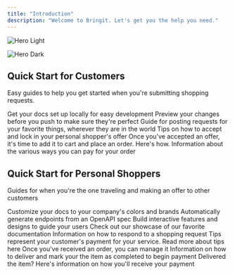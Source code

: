 ```yaml
---
title: "Introduction"
description: "Welcome to Bringit. Let's get you the help you need."
---
```


<img
  className="block dark:hidden"
  src="/images/hero-light.png"
  alt="Hero Light"
/>

<img
  className="hidden dark:block"
  src="/images/hero-dark.png"
  alt="Hero Dark"
/>

## Quick Start for Customers

Easy guides to help you get started when you're submitting shopping requests.

<CardGroup cols="2">
  <Card title="Edit Your Docs" icon="pen-to-square" href="https://mintlify.com/docs/quickstart">
    Get your docs set up locally for easy development
  </Card>
  <Card title="Preview Changes" icon="image" href="https://mintlify.com/docs/development">
    Preview your changes before you push to make sure they're perfect
  </Card>
  <Card title="Submitting a shopping request" icon="sparkles">
    Guide for posting requests for your favorite things, wherever they are in the world
  </Card>
  <Card title="Accepting an offer" icon="thumbs-up">
    Tips on how to accept and lock in your personal shopper's offer
  </Card>
  <Card title="Placing an order" icon="cart-shopping">
    Once you've accepted an offer, it's time to add it to cart and place an order. Here's how.
  </Card>
  <Card title="Paying for your order" icon="credit-card">
    Information about the various ways you can pay for your order
  </Card>
  <Card title="Receiving your item" icon="people-carry-box">
    
  </Card>
</CardGroup>

## Quick Start for Personal Shoppers

Guides for when you're the one traveling and making an offer to other customers

<CardGroup cols="2">
  <Card title="Customize Style" icon="palette" href="https://mintlify.com/docs/settings/global">
    Customize your docs to your company's colors and brands
  </Card>
  <Card title="Reference APIs" icon="code" href="https://mintlify.com/docs/api-playground/openapi">
    Automatically generate endpoints from an OpenAPI spec
  </Card>
  <Card title="Add Components" icon="screwdriver-wrench" href="https://mintlify.com/docs/content/components/accordions">
    Build interactive features and designs to guide your users
  </Card>
  <Card title="Get Inspiration" icon="stars" href="https://mintlify.com/customers">
    Check out our showcase of our favorite documentation
  </Card>
  <Card title="Making an offer" icon="gift">
    Information on how to respond to a shopping request
  </Card>
  <Card title="Setting your proposed Tip" icon="coins">
    Tips represent your customer's payment for your service. Read more about tips here
  </Card>
  <Card title="Managing orders received" icon="store">
    Once you've received an order, you can manage it
  </Card>
  <Card title="Delivering the item" icon="person-carry-box">
    Information on how to deliver and mark your the item as completed to begin payment
  </Card>
  <Card title="Getting paid" icon="piggy-bank">
    Delivered the item? Here's information on how you'll receive your payment
  </Card>
</CardGroup>